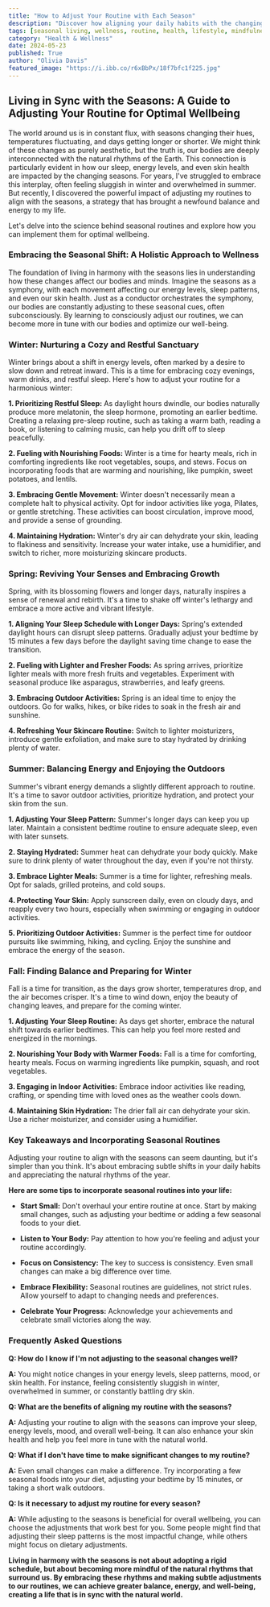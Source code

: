 ```yaml
---
title: "How to Adjust Your Routine with Each Season"
description: "Discover how aligning your daily habits with the changing seasons can enhance your sleep, energy levels, mood, and overall well-being. This guide provides practical tips for adjusting your routine throughout the year, from winter's cozy retreat to summer's vibrant energy."
tags: [seasonal living, wellness, routine, health, lifestyle, mindfulness, sleep, energy, nutrition, skincare, spring, summer, fall, winter]
category: "Health & Wellness"
date: 2024-05-23
published: True
author: "Olivia Davis"
featured_image: "https://i.ibb.co/r6xBbPx/18f7bfc1f225.jpg"
---
```


##  Living in Sync with the Seasons: A Guide to Adjusting Your Routine for Optimal Wellbeing

The world around us is in constant flux, with seasons changing their hues, temperatures fluctuating, and days getting longer or shorter.  We might think of these changes as purely aesthetic, but the truth is, our bodies are deeply interconnected with the natural rhythms of the Earth.  This connection is particularly evident in how our sleep, energy levels, and even skin health are impacted by the changing seasons.  For years, I've struggled to embrace this interplay, often feeling sluggish in winter and overwhelmed in summer.  But recently, I discovered the powerful impact of adjusting my routines to align with the seasons, a strategy that has brought a newfound balance and energy to my life.

Let's delve into the science behind seasonal routines and explore how you can implement them for optimal wellbeing.

### Embracing the Seasonal Shift:  A Holistic Approach to Wellness

The foundation of living in harmony with the seasons lies in understanding how these changes affect our bodies and minds.  Imagine the seasons as a symphony, with each movement affecting our energy levels, sleep patterns, and even our skin health.  Just as a conductor orchestrates the symphony, our bodies are constantly adjusting to these seasonal cues, often subconsciously.  By learning to consciously adjust our routines, we can become more in tune with our bodies and optimize our well-being.

###  Winter: Nurturing a Cozy and Restful Sanctuary 

Winter brings about a shift in energy levels, often marked by a desire to slow down and retreat inward.  This is a time for embracing cozy evenings, warm drinks, and restful sleep.  Here's how to adjust your routine for a harmonious winter: 

**1. Prioritizing Restful Sleep:**  As daylight hours dwindle, our bodies naturally produce more melatonin, the sleep hormone, promoting an earlier bedtime.  Creating a relaxing pre-sleep routine,  such as taking a warm bath, reading a book, or listening to calming music, can help you drift off to sleep peacefully.

**2. Fueling with Nourishing Foods:**  Winter is a time for hearty meals, rich in comforting ingredients like root vegetables, soups, and stews.  Focus on incorporating foods that are warming and nourishing, like pumpkin, sweet potatoes, and lentils.  

**3.  Embracing Gentle Movement:**  Winter doesn't necessarily mean a complete halt to physical activity.  Opt for indoor activities like yoga, Pilates, or gentle stretching.  These activities can boost circulation, improve mood, and provide a sense of grounding.

**4.  Maintaining Hydration:**  Winter's dry air can dehydrate your skin, leading to flakiness and sensitivity.  Increase your water intake, use a humidifier, and switch to richer, more moisturizing skincare products.

### Spring:  Reviving Your Senses and Embracing Growth

Spring, with its blossoming flowers and longer days, naturally inspires a sense of renewal and rebirth.  It's a time to shake off winter's lethargy and embrace a more active and vibrant lifestyle.

**1. Aligning Your Sleep Schedule with Longer Days:**  Spring's extended daylight hours can disrupt sleep patterns.  Gradually adjust your bedtime by 15 minutes a few days before the daylight saving time change to ease the transition.

**2.  Fueling with Lighter and Fresher Foods:**  As spring arrives, prioritize lighter meals with more fresh fruits and vegetables.  Experiment with seasonal produce like asparagus, strawberries, and leafy greens.

**3.  Embracing Outdoor Activities:**  Spring is an ideal time to enjoy the outdoors.  Go for walks, hikes, or bike rides to soak in the fresh air and sunshine.

**4.  Refreshing Your Skincare Routine:**  Switch to lighter moisturizers, introduce gentle exfoliation, and make sure to stay hydrated by drinking plenty of water.

###  Summer:  Balancing Energy and Enjoying the Outdoors

Summer's vibrant energy demands a slightly different approach to routine. It's a time to savor outdoor activities, prioritize hydration, and protect your skin from the sun.

**1.  Adjusting Your Sleep Pattern:**  Summer's longer days can keep you up later.  Maintain a consistent bedtime routine to ensure adequate sleep, even with later sunsets.  

**2.  Staying Hydrated:**  Summer heat can dehydrate your body quickly.  Make sure to drink plenty of water throughout the day, even if you're not thirsty.

**3.  Embrace Lighter Meals:**  Summer is a time for lighter, refreshing meals.  Opt for salads, grilled proteins, and cold soups.

**4.  Protecting Your Skin:**  Apply sunscreen daily, even on cloudy days, and reapply every two hours, especially when swimming or engaging in outdoor activities.  

**5.  Prioritizing Outdoor Activities:**  Summer is the perfect time for outdoor pursuits like swimming, hiking, and cycling.  Enjoy the sunshine and embrace the energy of the season.

###  Fall:  Finding Balance and Preparing for Winter

Fall is a time for transition, as the days grow shorter, temperatures drop, and the air becomes crisper. It's a time to wind down, enjoy the beauty of changing leaves, and prepare for the coming winter.

**1.  Adjusting Your Sleep Routine:**  As days get shorter, embrace the natural shift towards earlier bedtimes.  This can help you feel more rested and energized in the mornings.

**2.  Nourishing Your Body with Warmer Foods:**  Fall is a time for comforting, hearty meals.  Focus on warming ingredients like pumpkin, squash, and root vegetables.

**3.  Engaging in  Indoor Activities:**  Embrace indoor activities like reading, crafting, or spending time with loved ones as the weather cools down.

**4.  Maintaining Skin Hydration:**  The drier fall air can dehydrate your skin.  Use a richer moisturizer, and consider using a humidifier.

###  Key Takeaways and Incorporating Seasonal Routines 

Adjusting your routine to align with the seasons can seem daunting, but it's simpler than you think.  It's about embracing subtle shifts in your daily habits and appreciating the natural rhythms of the year. 

**Here are some tips to incorporate seasonal routines into your life:**

- **Start Small:**  Don't overhaul your entire routine at once.  Start by making small changes, such as adjusting your bedtime or adding a few seasonal foods to your diet.

- **Listen to Your Body:**  Pay attention to how you're feeling and adjust your routine accordingly.  

- **Focus on Consistency:**  The key to success is consistency.  Even small changes can make a big difference over time. 

- **Embrace Flexibility:**  Seasonal routines are guidelines, not strict rules.  Allow yourself to adapt to changing needs and preferences.

- **Celebrate Your Progress:**  Acknowledge your achievements and celebrate small victories along the way.

###  Frequently Asked Questions

**Q:  How do I know if I'm not adjusting to the seasonal changes well?**

**A:**  You might notice changes in your energy levels, sleep patterns, mood, or skin health.  For instance, feeling consistently sluggish in winter,  overwhelmed in summer, or constantly battling dry skin.

**Q:  What are the benefits of aligning my routine with the seasons?**

**A:**  Adjusting your routine to align with the seasons can improve your sleep, energy levels, mood, and overall well-being.  It can also enhance your skin health and help you feel more in tune with the natural world.

**Q:  What if I don't have time to make significant changes to my routine?**

**A:**  Even small changes can make a difference.  Try incorporating a few seasonal foods into your diet, adjusting your bedtime by 15 minutes, or taking a short walk outdoors.

**Q:  Is it necessary to adjust my routine for every season?**

**A:**  While adjusting to the seasons is beneficial for overall wellbeing,  you can choose the adjustments that work best for you.  Some people might find that adjusting their sleep patterns is the most impactful change, while others might focus on dietary adjustments.

**Living in harmony with the seasons is not about adopting a rigid schedule, but about becoming more mindful of the natural rhythms that surround us.  By embracing these rhythms and making subtle adjustments to our routines, we can achieve greater balance, energy, and well-being, creating a life that is in sync with the natural world.**